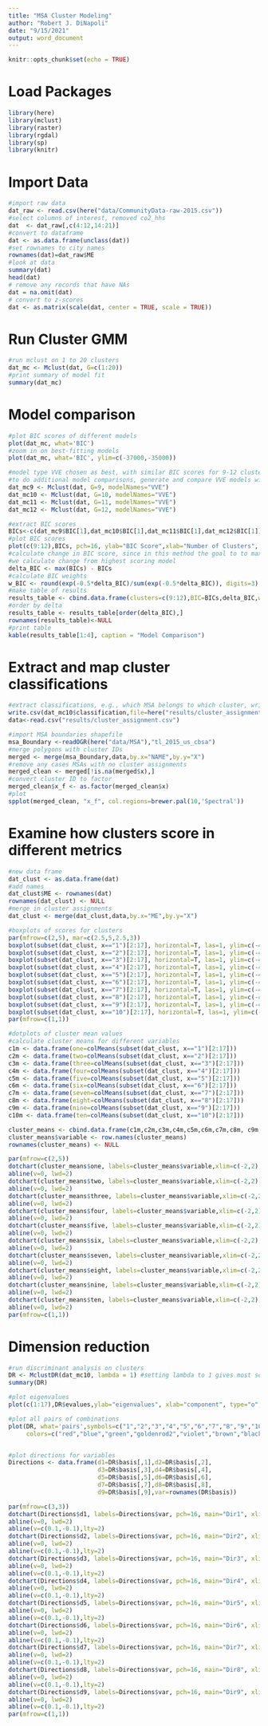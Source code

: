 ```yaml
---
title: "MSA Cluster Modeling"
author: "Robert J. DiNapoli"
date: "9/15/2021"
output: word_document
---
```


```r
knitr::opts_chunk$set(echo = TRUE)
```

# Load Packages

```r
library(here)
library(mclust)
library(raster)
library(rgdal)
library(sp)
library(knitr)
```

# Import Data
```r

#import raw data
dat_raw <- read.csv(here("data/CommunityData-raw-2015.csv"))
#select columns of interest, removed co2_hhs
dat  <- dat_raw[,c(4:12,14:21)]
#convert to dataframe
dat <- as.data.frame(unclass(dat))
#set rownames to city names
rownames(dat)=dat_raw$ME
#look at data
summary(dat)
head(dat)
# remove any records that have NAs
dat = na.omit(dat)
# convert to z-scores
dat <- as.matrix(scale(dat, center = TRUE, scale = TRUE))
```

# Run Cluster GMM
```r
#run mclust on 1 to 20 clusters
dat_mc <- Mclust(dat, G=c(1:20))
#print summary of model fit
summary(dat_mc)
```

# Model comparison
```r
#plot BIC scores of different models
plot(dat_mc, what='BIC')
#zoom in on best-fitting models
plot(dat_mc, what='BIC', ylim=c(-37000,-35000))

#model type VVE chosen as best, with similar BIC scores for 9-12 clusters
#to do additional model comparisons, generate and compare VVE models with 9-12 clusters
dat_mc9 <- Mclust(dat, G=9, modelNames="VVE")
dat_mc10 <- Mclust(dat, G=10, modelNames="VVE")
dat_mc11 <- Mclust(dat, G=11, modelNames="VVE")
dat_mc12 <- Mclust(dat, G=12, modelNames="VVE")

#extract BIC scores
BICs<-c(dat_mc9$BIC[1],dat_mc10$BIC[1],dat_mc11$BIC[1],dat_mc12$BIC[1])
#plot BIC scores
plot(c(9:12),BICs, pch=16, ylab="BIC Score",xlab="Number of Clusters", type='o')
#calculate change in BIC score, since in this method the goal to to maximize BIC
#we calculate change from highest scoring model
delta_BIC <- max(BICs) - BICs
#calculate BIC weights
w_BIC <- round(exp(-0.5*delta_BIC)/sum(exp(-0.5*delta_BIC)), digits=3)
#make table of results
results_table <- cbind.data.frame(clusters=c(9:12),BIC=BICs,delta_BIC,weight=w_BIC)
#order by delta
results_table <- results_table[order(delta_BIC),] 
rownames(results_table)<-NULL
#print table
kable(results_table[1:4], caption = "Model Comparison")
```

# Extract and map cluster classifications
```r
#extract classifications, e.g., which MSA belongs to which cluster, write to CSV
write.csv(dat_mc10$classification,file=here("results/cluster_assignment.csv"))
data<-read.csv("results/cluster_assignment.csv")

#import MSA boundaries shapefile
msa_Boundary <-readOGR(here("data/MSA"),"tl_2015_us_cbsa") 
#merge polygons with cluster IDs
merged <- merge(msa_Boundary,data,by.x="NAME",by.y="X")
#remove any cases MSAs with no cluster assignments
merged_clean <- merged[!is.na(merged$x),]
#convert cluster ID to factor
merged_clean$x_f <- as.factor(merged_clean$x)
#plot
spplot(merged_clean, "x_f", col.regions=brewer.pal(10,'Spectral'))
```

# Examine how clusters score in different metrics
```r
#new data frame
dat_clust <- as.data.frame(dat)
#add names
dat_clust$ME <- rownames(dat)
rownames(dat_clust) <- NULL
#merge in cluster assignments
dat_clust <- merge(dat_clust,data,by.x="ME",by.y="X")

#boxplots of scores for clusters
par(mfrow=c(2,5), mar=c(2.5,5,2.5,3))
boxplot(subset(dat_clust, x=="1")[2:17], horizontal=T, las=1, ylim=c(-4,4), main="Cluster 1")
boxplot(subset(dat_clust, x=="2")[2:17], horizontal=T, las=1, ylim=c(-4,4), main="Cluster 2")
boxplot(subset(dat_clust, x=="3")[2:17], horizontal=T, las=1, ylim=c(-4,4), main="Cluster 3")
boxplot(subset(dat_clust, x=="4")[2:17], horizontal=T, las=1, ylim=c(-4,4), main="Cluster 4")
boxplot(subset(dat_clust, x=="5")[2:17], horizontal=T, las=1, ylim=c(-4,4), main="Cluster 5")
boxplot(subset(dat_clust, x=="6")[2:17], horizontal=T, las=1, ylim=c(-4,4), main="Cluster 6")
boxplot(subset(dat_clust, x=="7")[2:17], horizontal=T, las=1, ylim=c(-4,4), main="Cluster 7")
boxplot(subset(dat_clust, x=="8")[2:17], horizontal=T, las=1, ylim=c(-4,4), main="Cluster 8")
boxplot(subset(dat_clust, x=="9")[2:17], horizontal=T, las=1, ylim=c(-4,4), main="Cluster 9")
boxplot(subset(dat_clust, x=="10")[2:17], horizontal=T, las=1, ylim=c(-4,4), main="Cluster 10")
par(mfrow=c(1,1))

#dotplots of cluster mean values
#calculate cluster means for different variables
c1m <- data.frame(one=colMeans(subset(dat_clust, x=="1")[2:17]))
c2m <- data.frame(two=colMeans(subset(dat_clust, x=="2")[2:17]))
c3m <- data.frame(three=colMeans(subset(dat_clust, x=="3")[2:17]))
c4m <- data.frame(four=colMeans(subset(dat_clust, x=="4")[2:17]))
c5m <- data.frame(five=colMeans(subset(dat_clust, x=="5")[2:17]))
c6m <- data.frame(six=colMeans(subset(dat_clust, x=="6")[2:17]))
c7m <- data.frame(seven=colMeans(subset(dat_clust, x=="7")[2:17]))
c8m <- data.frame(eight=colMeans(subset(dat_clust, x=="8")[2:17]))
c9m <- data.frame(nine=colMeans(subset(dat_clust, x=="9")[2:17]))
c10m <- data.frame(ten=colMeans(subset(dat_clust, x=="10")[2:17]))

cluster_means <- cbind.data.frame(c1m,c2m,c3m,c4m,c5m,c6m,c7m,c8m, c9m, c10m)
cluster_means$variable <- row.names(cluster_means)
rownames(cluster_means) <- NULL

par(mfrow=c(2,5))
dotchart(cluster_means$one, labels=cluster_means$variable,xlim=c(-2,2), main='Cluster 1', pch=16)
abline(v=0, lwd=2)
dotchart(cluster_means$two, labels=cluster_means$variable,xlim=c(-2,2), main='Cluster 2', pch=16)
abline(v=0, lwd=2)
dotchart(cluster_means$three, labels=cluster_means$variable,xlim=c(-2,2), main='Cluster 3', pch=16)
abline(v=0, lwd=2)
dotchart(cluster_means$four, labels=cluster_means$variable,xlim=c(-2,2), main='Cluster 4', pch=16)
abline(v=0, lwd=2)
dotchart(cluster_means$five, labels=cluster_means$variable,xlim=c(-2,2), main='Cluster 5', pch=16)
abline(v=0, lwd=2)
dotchart(cluster_means$six, labels=cluster_means$variable,xlim=c(-2,2), main='Cluster 6', pch=16)
abline(v=0, lwd=2)
dotchart(cluster_means$seven, labels=cluster_means$variable,xlim=c(-2,2), main='Cluster 7', pch=16)
abline(v=0, lwd=2)
dotchart(cluster_means$eight, labels=cluster_means$variable,xlim=c(-2,2), main='Cluster 8', pch=16)
abline(v=0, lwd=2)
dotchart(cluster_means$nine, labels=cluster_means$variable,xlim=c(-2,2), main='Cluster 9', pch=16)
abline(v=0, lwd=2)
dotchart(cluster_means$ten, labels=cluster_means$variable,xlim=c(-2,2), main='Cluster 10', pch=16)
abline(v=0, lwd=2)
par(mfrow=c(1,1))
```

# Dimension reduction
```r
#run discriminant analysis on clusters
DR <- MclustDR(dat_mc10, lambda = 1) #setting lambda to 1 gives most separating directions
summary(DR)

#plot eigenvalues
plot(c(1:17),DR$evalues,ylab="eigenvalues", xlab="component", type="o", pch=16)

#plot all pairs of combinations
plot(DR, what='pairs',symbols=c("1","2","3","4","5","6","7","8","9","10"),
     colors=c("red","blue","green","goldenrod2","violet","brown","black","grey30","slateblue2","seagreen3"))


#plot directions for variables
Directions <- data.frame(d1=DR$basis[,1],d2=DR$basis[,2],
                         d3=DR$basis[,3],d4=DR$basis[,4],
                         d5=DR$basis[,5],d6=DR$basis[,6],
                         d7=DR$basis[,7],d8=DR$basis[,8],
                         d9=DR$basis[,9],var=rownames(DR$basis))

par(mfrow=c(3,3))
dotchart(Directions$d1, labels=Directions$var, pch=16, main="Dir1", xlim=c(-0.6,0.6))
abline(v=0, lwd=2)
abline(v=c(0.1,-0.1),lty=2)
dotchart(Directions$d2, labels=Directions$var, pch=16, main="Dir2", xlim=c(-0.6,0.6))
abline(v=0, lwd=2)
abline(v=c(0.1,-0.1),lty=2)
dotchart(Directions$d3, labels=Directions$var, pch=16, main="Dir3", xlim=c(-0.6,0.6))
abline(v=0, lwd=2)
abline(v=c(0.1,-0.1),lty=2)
dotchart(Directions$d4, labels=Directions$var, pch=16, main="Dir4", xlim=c(-0.6,0.6))
abline(v=0, lwd=2)
abline(v=c(0.1,-0.1),lty=2)
dotchart(Directions$d5, labels=Directions$var, pch=16, main="Dir5", xlim=c(-0.6,0.6))
abline(v=0, lwd=2)
abline(v=c(0.1,-0.1),lty=2)
dotchart(Directions$d6, labels=Directions$var, pch=16, main="Dir6", xlim=c(-0.6,0.6))
abline(v=0, lwd=2)
abline(v=c(0.1,-0.1),lty=2)
dotchart(Directions$d7, labels=Directions$var, pch=16, main="Dir7", xlim=c(-0.6,0.6))
abline(v=0, lwd=2)
abline(v=c(0.1,-0.1),lty=2)
dotchart(Directions$d8, labels=Directions$var, pch=16, main="Dir8", xlim=c(-0.6,0.6))
abline(v=0, lwd=2)
abline(v=c(0.1,-0.1),lty=2)
dotchart(Directions$d9, labels=Directions$var, pch=16, main="Dir9", xlim=c(-0.6,0.6))
abline(v=0, lwd=2)
abline(v=c(0.1,-0.1),lty=2)
par(mfrow=c(1,1))

```

